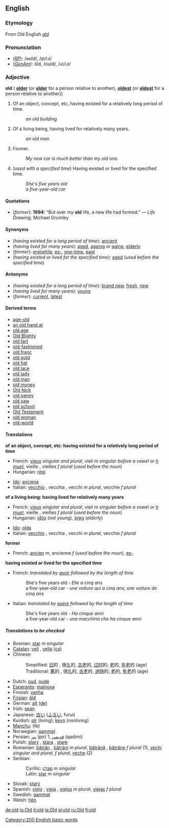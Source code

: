 ==English==
{{rank|where|those|own|105|old|came|men|come}}

===Etymology===
From Old English ''[[ald]]''

===Pronunciation===
*(''[[RP]]''): /əʊld/, /<tt>@Uld</tt>/
*(''[[w:General American|GenAm]]''): ōld, /oʊld/, /<tt>oUld</tt>/

===Adjective===
'''old''' ({{compar}} '''[[older]]''' (or '''[[elder]]''' for a person relative to another), {{superl}} '''[[oldest]]''' (or '''[[eldest]]''' for a person relative to another))
#Of an object, concept, etc, having existed for a relatively long period of time.
#:''an old building''
#Of a living being, having lived for relatively many years.
#:''an old man''
#Former.
#:''My new car is much better than my old one.''
#(''used with a specified time'') Having existed or lived for the specified time.
#:''She's five years old''
#:''a five-year-old car''

====Quotations====
*(''former''): '''1994:''' “But over my '''old''' life, a new life had formed.” &mdash; ''Life Drawing'', Michael Grumley

====Synonyms====
*(''having existed for a long period of time''): [[ancient]]
*(''having lived for many years''): [[aged]], [[ageing]] ''or'' [[aging]], [[elderly]]
*(''former''): [[erstwhile]], [[ex-]], [[one-time]], [[past]]
*(''having existed or lived for the specified time''): [[aged]] (''used before the specified time'')

====Antonyms====
*(''having existed for a long period of time''): [[brand new]], [[fresh]], [[new]]
*(''having lived for many years''): [[young]]
*(''former''): [[current]], [[latest]]

====Derived terms====
*[[age-old]]
*[[an old hand at]]
*[[old age]]
*[[Old Blighty]]
*[[old fart]]
*[[old-fashioned]]
*[[old franc]]
*[[old gold]]
*[[old hat]]
*[[old lace]]
*[[old lady]]
*[[old man]]<!--one's husband-->
*[[old money]]
*[[Old Nick]]
*[[old penny]]
*[[old saw]]
*[[old school]]
*[[Old Testament]]
*[[old woman]]<!--one's wife; also, in a figurative sense: someone who is always complaining-->
*[[old-world]]

====Translations====

'''of an object, concept, etc: having existed for a relatively long period of time'''
{{top}}
*French: [[vieux]] {{m}} ''singular and plural'', vieil ''m singular before a vowel or [[h muet]]'', vieille {{f}}, vieilles ''f plural'' (''used before the noun'')
*Hungarian: [[régi]]
{{mid}}
*[[Ido]]: [[anciena]]
*Italian: [[vecchio]] {{m}}, vecchia {{f}}, vecchi ''m plural'', vecchie ''f plural'' 
{{bottom}}

'''of a living being: having lived for relatively many years'''
{{top}}
*French: [[vieux]] {{m}} ''singular and plural'', vieil ''m singular before a vowel or [[h muet]]'', vieille {{f}}, vieilles ''f plural'' (''used before the noun'')
*Hungarian: [[idős]] (''not young''), [[öreg]] (''elderly'')
{{mid}}
*[[Ido]]: [[olda]]
*Italian: [[vecchio]] {{m}}, vecchia {{f}}, vecchi ''m plural'', vecchie ''f plural'' 
{{bottom}}

'''former'''
{{top}}
*French: [[ancien]] ''m'', ancienne ''f'' (''used before the noun''), [[ex-#French|ex-]] {{mf}}
{{mid}}
{{bottom}}

'''having existed or lived for the specified time'''
{{top}}
*French: ''translated by [[avoir]] followed by the length of time''
*:She's five years old - ''Elle a cinq ans''
*:a five-year-old car - ''une voiture qui a cinq ans'', ''une voiture de cinq ans''
{{mid}}
*Italian: ''translated by [[avere]] followed by the length of time''
*:She's five years old - ''Ha cinque anni''
*:a five-year-old car - ''una macchina che ha cinque anni''
{{bottom}}

=====Translations to be checked=====
<!--Remove this section once all of the translations below have been moved into
the tables above.-->
{{checktrans}}

*Bosnian: [[star#Bosnian|star]] ''m singular''
*[[Catalan]]: [[vell]] {{m}}, [[vella]] {{f}} [[:ca:vell|(ca)]]
*Chinese:
*:Simplified: [[旧]]的 , 很[[久]]的, [[古老]]的, [[过时]]的; [[老]]的, [[年老]]的 (age)
*:Traditional: [[舊]]的 , 很[[久]]的, [[古老]]的, [[過時]]的; [[老]]的, [[年老]]的 (age)
*Dutch: [[oud]], [[oude]]
*[[Esperanto]]: [[malnova]]
*Finnish: [[vanha]]
*[[Frisian]]: [[âld]]
*German: [[alt]] [[:de:alt|(de)]]
*Irish: [[sean]]
*Japanese: [[古い]] ([[ふるい]], furui)
*Kurdish: [[pîr]] (living); [[kevn]] (nonliving)
*[[Manchu]]: (fe)
*Norwegian: [[gammel]]
*Persian: [[پیر]]  (pir) 1, [[قدیمی]] (qadimi)
*Polish: [[stary]] {{m}}, [[stara]] {{f}}, [[stare#Polish|stare]] {{n}}
*Romanian: [[bătrân]] {{m}}, [[bătrâni]] ''m plural'', [[bătrână]] {{f}}, [[bătrâne]] ''f plural'' (1), [[vechi]] {{m}} ''singular and plural, f plural'', [[veche]] {{f}} (2)
*Serbian:
*:Cyrillic: [[стар]] ''m singular''
*:Latin: [[star#Serbian|star]] ''m singular''
*Slovak: [[starý]]
*Spanish: [[viejo]] {{m}}, [[vieja]] {{f}}, [[viejos]] ''m plural'', [[viejas]] ''f plural''
*Swedish: [[gammal]]
*Welsh: [[hên]]

[[Category:200 English basic words]]

[[de:old]]
[[io:Old]]
[[it:old]]
[[la:Old]]
[[pl:old]]
[[ru:Old]]
[[fi:old]]